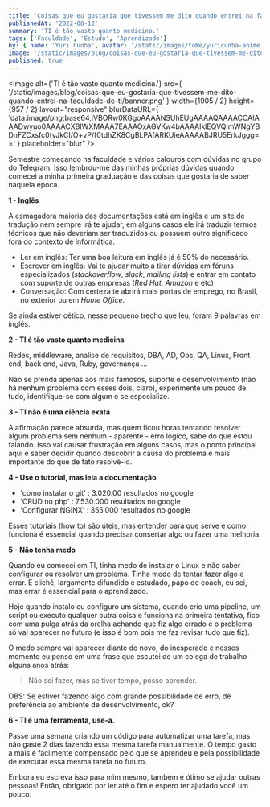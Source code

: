 ```yaml
---
title: 'Coisas que eu gostaria que tivessem me dito quando entrei na faculdade de TI.'
publishedAt: '2022-08-12'
summary: 'TI é tão vasto quanto medicina.'
tags: ['Faculdade', 'Estudo', 'Aprendizado']
by: { name: 'Yuri Cunha', avatar: '/static/images/toMe/yuricunha-anime.jpg' }
image: '/static/images/blog/coisas-que-eu-gostaria-que-tivessem-me-dito-quando-entrei-na-faculdade-de-ti/banner.png'
published: true
---
```


<Image
  alt={'TI é tão vasto quanto medicina.'}
  src={
    '/static/images/blog/coisas-que-eu-gostaria-que-tivessem-me-dito-quando-entrei-na-faculdade-de-ti/banner.png'
  }
  width={1905 / 2}
  height={957 / 2}
  layout="responsive"
  blurDataURL={
    'data:image/png;base64,iVBORw0KGgoAAAANSUhEUgAAAAQAAAACCAIAAADwyuo0AAAACXBIWXMAAA7EAAAOxAGVKw4bAAAAIklEQVQImWNgYBDnFZCxsfc0tvJkCI/O+vP/f0tdhZK8CgBLPAfARKUieAAAAABJRU5ErkJggg=='
  }
  placeholder="blur"
/>

Semestre começando na faculdade e vários calouros com dúvidas no grupo do Telegram. Isso lembrou-me das minhas próprias dúvidas quando comecei a minha primeira graduação e das coisas que gostaria de saber naquela época.

**1 - Inglês**

A esmagadora maioria das documentações está em inglês e um site de tradução nem sempre irá te ajudar, em alguns casos ele irá traduzir termos técnicos que não deveriam ser traduzidos ou possuem outro significado fora do contexto de informática.

- Ler em inglês: Ter uma boa leitura em inglês já é 50% do necessário.
- Escrever em inglês: Vai te ajudar muito a tirar dúvidas em fóruns especializados (_stackoverflow_, _slack_, _mailing lists_) e entrar em contato com suporte de outras empresas (_Red Hat_, _Amazon_ e etc)
- Conversação: Com certeza te abrirá mais portas de emprego, no Brasil, no exterior ou em _Home Office_.

Se ainda estiver cético, nesse pequeno trecho que leu, foram 9 palavras em inglês.

**2 - TI é tão vasto quanto medicina**

Redes, middleware, analise de requisitos, DBA, AD, Ops, QA, Linux, Front end, back end, Java, Ruby, governança ...

Não se prenda apenas aos mais famosos, suporte e desenvolvimento (não há nenhum problema com esses dois, claro), experimente um pouco de tudo, identifique-se com algum e se especialize.

**3 - TI não é uma ciência exata**

A afirmação parece absurda, mas quem ficou horas tentando resolver algum problema sem nenhum - aparente - erro lógico, sabe do que estou falando. Isso vai causar frustração em alguns casos, mas o ponto principal aqui é saber decidir quando descobrir a causa do problema é mais importante do que de fato resolvê-lo.

**4 - Use o tutorial, mas leia a documentação**

- 'como instalar o git' : 3.020.00 resultados no google
- 'CRUD no php' : 7.530.000 resultados no google
- 'Configurar NGINX' : 355.000 resultados no google

Esses tutoriais (how to) são úteis, mas entender para que serve e como funciona é essencial quando precisar consertar algo ou fazer uma melhoria.

**5 - Não tenha medo**

Quando eu comecei em TI, tinha medo de instalar o Linux e não saber configurar ou resolver um problema. Tinha medo de tentar fazer algo e errar. É clichê, largamente difundido e estudado, papo de coach, eu sei, mas errar é essencial para o aprendizado.

Hoje quando instalo ou configuro um sistema, quando crio uma pipeline, um script ou executo qualquer outra coisa e funciona na primeira tentativa, fico com uma pulga atrás da orelha achando que fiz algo errado e o problema só vai aparecer no futuro (e isso é bom pois me faz revisar tudo que fiz).

O medo sempre vai aparecer diante do novo, do inesperado e nesses momento eu penso em uma frase que escutei de um colega de trabalho alguns anos atrás:

> Não sei fazer, mas se tiver tempo, posso aprender.

OBS: Se estiver fazendo algo com grande possibilidade de erro, dê preferência ao ambiente de desenvolvimento, ok?

**6 - TI é uma ferramenta, use-a.**

Passe uma semana criando um código para automatizar uma tarefa, mas não gaste 2 dias fazendo essa mesma tarefa manualmente. O tempo gasto a mais é facilmente compensado pelo que se aprendeu e pela possibilidade de executar essa mesma tarefa no futuro.

<Aside type={'positive'} title={'Muito obrigado por ler!'}>
  Embora eu escreva isso para mim mesmo, também é ótimo se ajudar outras
  pessoas! Então, obrigado por ler até o fim e espero ter ajudado você um pouco.
</Aside>
